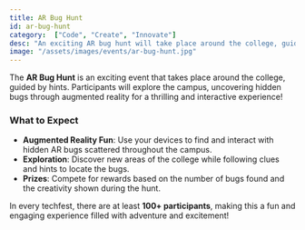 ```yaml
---
title: AR Bug Hunt
id: ar-bug-hunt
category:  ["Code", "Create", "Innovate"]
desc: "An exciting AR bug hunt will take place around the college, guided by hints. Participants will explore the campus, uncovering hidden bugs through augmented reality for a thrilling and interactive experience!"
image: "/assets/images/events/ar-bug-hunt.jpg"
---
```


The **AR Bug Hunt** is an exciting event that takes place around the college, guided by hints. Participants will explore the campus, uncovering hidden bugs through augmented reality for a thrilling and interactive experience!

### What to Expect
- **Augmented Reality Fun**: Use your devices to find and interact with hidden AR bugs scattered throughout the campus.
- **Exploration**: Discover new areas of the college while following clues and hints to locate the bugs.
- **Prizes**: Compete for rewards based on the number of bugs found and the creativity shown during the hunt.

In every techfest, there are at least **100+ participants**, making this a fun and engaging experience filled with adventure and excitement!
